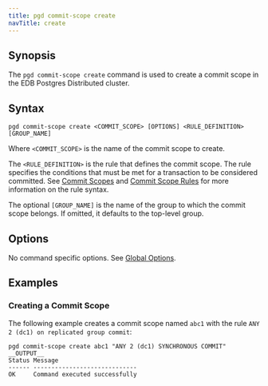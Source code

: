 ```yaml
---
title: pgd commit-scope create
navTitle: create
---
```


## Synopsis

The `pgd commit-scope create` command is used to create a commit scope in the EDB Postgres Distributed cluster.

## Syntax

```shell
pgd commit-scope create <COMMIT_SCOPE> [OPTIONS] <RULE_DEFINITION> [GROUP_NAME]
```

Where `<COMMIT_SCOPE>` is the name of the commit scope to create.

The `<RULE_DEFINITION>` is the rule that defines the commit scope. The rule specifies the conditions that must be met for a transaction to be considered committed. See [Commit Scopes](/pgd/latest/commit-scopes) and [Commit Scope Rules](/pgd/latest/commit-scopes/commit-scope-rules/) for more information on the rule syntax.

The optional `[GROUP_NAME]` is the name of the group to which the commit scope belongs. If omitted, it defaults to the top-level group.

## Options

No command specific options. See [Global Options](/pgd/latest/cli/command_ref/#global-options).

## Examples

### Creating a Commit Scope

The following example creates a commit scope named `abc1` with the rule `ANY 2 (dc1) on replicated group commit`:

```shell
pgd commit-scope create abc1 "ANY 2 (dc1) SYNCHRONOUS COMMIT"
__OUTPUT__
Status Message
------ -----------------------------
OK     Command executed successfully
```





